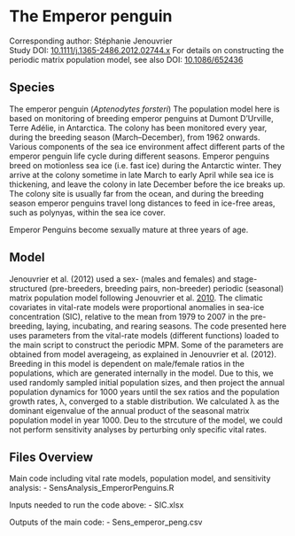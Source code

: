 # The Emperor penguin

Corresponding author: Stéphanie Jenouvrier  
Study DOI: [10.1111/j.1365-2486.2012.02744.x](https://doi.org/10.1111/j.1365-2486.2012.02744.x)
For details on constructing the periodic matrix population model, see also DOI: [10.1086/652436](https://doi.org/10.1086/652436)

## Species
The emperor penguin (_Aptenodytes forsteri_) The population model here is based on monitoring of breeding emperor penguins at Dumont D’Urville, Terre Adélie, in Antarctica. The colony has been monitored every year, during the breeding season (March–December), from 1962 onwards. Various components of the sea ice environment affect different parts of the emperor penguin life cycle during different seasons. Emperor penguins breed on motionless sea ice (i.e. fast ice) during the Antarctic winter. They arrive at the colony sometime in late March to early April while sea ice is thickening, and leave the colony in late December before the ice breaks up. The colony site is usually far from the ocean, and during the breeding season emperor penguins travel long distances to feed in ice-free areas, such as polynyas, within the sea ice cover.

Emperor Penguins become sexually mature at three years of age.

## Model
Jenouvrier et al. (2012) used a sex- (males and females) and stage-structured (pre-breeders, breeding pairs, non-breeder) periodic (seasonal) matrix population model following Jenouvrier et al. [2010](https://doi.org/10.1086/652436). The climatic covariates in vital-rate models were proportional anomalies in sea-ice concentration (SIC), relative to the mean from 1979 to 2007 in the pre-breeding, laying, incubating, and rearing seasons. The code presented here uses parameters from the vital-rate models (different functions) loaded to the main script to construct the periodic MPM. Some of the parameters are obtained from model averageing, as explained in Jenouvrier et al. (2012). Breeding in this model is dependent on male/female ratios in the populations, which are generated internally in the model. Due to this, we used randomly sampled initial population sizes, and then project the annual population dynamics for 1000 years until the sex ratios and the population growth rates, λ, converged to a stable distribution. We calculated λ as the dominant eigenvalue of the annual product of the seasonal matrix population model in year 1000. Deu to the strcuture of the model, we could not perform sensitivity analyses by perturbing only specific vital rates.    

## Files Overview
Main code including vital rate models, population model, and sensitivity analysis: 
- SensAnalysis_EmperorPenguins.R

Inputs needed to run the code above: 
- SIC.xlsx

Outputs of the main code:
- Sens_emperor_peng.csv
